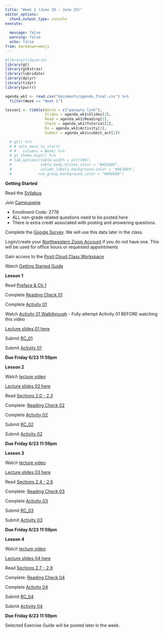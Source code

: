 ```yaml
---
title: "Week 1 (June 20 - June 23)"
editor_options: 
  chunk_output_type: console
execute:
  
  message: false
  warning: false
  echo: false
from: markdown+emoji
---
```


```r
#library(tidyverse)
library(gt)
library(gtExtras)
library(lubridate)
library(dplyr)
library(tidyr)
library(purrr)

agenda_wk1 <- read.csv("documents/agenda_final.csv") %>% 
  filter(Week == "Week 1")

lesson1 <- tibble(Watch = c("panopto link"),
                  Slides = agenda_wk1$Slides[2],
                  Read = agenda_wk1$Reading[2],
                  Check = agenda_wk1$Tutorial[2],
                  Do = agenda_wk1$Activity[2],
                  Submit = agenda_wk1$submit_act[2])

  # gt() %>% 
  # # cols_move_to_start(
  # #   columns = Week) %>% 
  # gt_theme_espn() %>% 
  # tab_options(table.width = pct(100),
  #             table_body.hlines.color = "#4E2A84",
  #             column_labels.background.color = "#4E2A84",
  #            row_group.background.color = "#D8D6D6") 
```


::: slide-deck
**Getting Started**

::: source
Read the [Syllabus](course-syllabus.html)
:::

::: source
Join [Campuswire](https://campuswire.com/p/G84F5E750)

- Enrollment Code: 2776
- ALL non-grade related questions need to be posted here
- There is extra credit associated with posting and answering questions.
:::

::: source
Complete the [Google Survey](https://forms.gle/U3c1638vD9KSjXY9A). We will use this data later in the class.
:::

::: source
Login/create your [Northwestern Zoom Account](https://northwestern.zoom.us/) if you do not have one. This will be used for office hours or requested appointments
:::

::: source
Gain access to the [Posit Cloud Class Workspace](https://posit.cloud/spaces/321338/join?access_code=BB-Cb4PMABkmHV9nMMqwP4162fYUVhPASlTPPdlY)
:::

::: video
Watch [Getting Started Guide](https://northwestern.hosted.panopto.com/Panopto/Pages/Viewer.aspx?id=fe00baa1-56ca-47b8-a104-b02500d52a65)
:::

:::


::: slide-deck
**Lesson 1**

::: source
Read [Preface & Ch 1](https://nustat.github.io/intro-stat-data-sci/)
:::

::: source
Complete [Reading Check 01](https://amkuyper.shinyapps.io/01_intro/)
:::

::: source
Complete [Activity 01](https://posit.cloud/spaces/321338/content/5176475)
:::

::: video
Watch [Activity 01 Walkthrough](https://northwestern.hosted.panopto.com/Panopto/Pages/Viewer.aspx?id=fe00baa1-56ca-47b8-a104-b02500d52a65)
- Fully attempt Activity 01 BEFORE watching this video
:::

::: slides
[Lecture slides 01 here](/slides/lec01.html)
:::

::: homework
Submit [RC_01](https://canvas.northwestern.edu/courses/192604/assignments/1244669)

Submit [Activity 01](https://canvas.northwestern.edu/courses/192604/assignments/1244634)

**Due Friday 6/23 11:59pm**
:::
:::


::: slide-deck
**Lesson 2**

::: video
Watch [lecture video](https://northwestern.hosted.panopto.com/Panopto/Pages/Viewer.aspx?id=b36326dd-acfa-4992-835c-b02500d52a36)
:::

::: slides
[Lecture slides 02 here](/slides/lec02.html)
:::

::: source
Read [Sections 2.0 - 2.3](https://nustat.github.io/intro-stat-data-sci/02-visualization.html)
:::

::: source
Complete: [Reading Check 02](https://amkuyper.shinyapps.io/02_ggplot1/)
:::

::: source
Complete [Activity 02](https://posit.cloud/spaces/321338/content/5176479)
:::

::: homework
Submit [RC_02](https://canvas.northwestern.edu/courses/192604/assignments/1244670)

Submit [Activity 02](https://canvas.northwestern.edu/courses/192604/assignments/1244635)

**Due Friday 6/23 11:59pm**
:::
:::


::: slide-deck
**Lesson 3**

::: video
Watch [lecture video](https://northwestern.hosted.panopto.com/Panopto/Pages/Viewer.aspx?id=39b31462-9c6b-4ed2-8e12-b02500d529c4)
:::

::: slides
[Lecture slides 03 here](/slides/lec03.html)
:::

::: source
Read [Sections 2.4 - 2.6](https://nustat.github.io/intro-stat-data-sci/02-visualization.html)
:::

::: source
Complete: [Reading Check 03](https://amkuyper.shinyapps.io/03_ggplot2/)
:::

::: source
Complete [Activity 03](https://posit.cloud/spaces/321338/content/5176480)
:::

::: homework
Submit [RC_03](https://canvas.northwestern.edu/courses/192604/assignments/1244671)

Submit [Activity 03](https://canvas.northwestern.edu/courses/192604/assignments/1244636)

**Due Friday 6/23 11:59pm**
:::
:::


::: slide-deck
**Lesson 4**

::: video
Watch [lecture video](https://northwestern.hosted.panopto.com/Panopto/Pages/Viewer.aspx?id=8b2b1856-a6e1-4ff0-a634-b02500d52991)
:::

::: slides
[Lecture slides 04 here](/slides/lec04.html)
:::

::: source
Read [Sections 2.7 - 2.9](https://nustat.github.io/intro-stat-data-sci/02-visualization.html)
:::

::: source
Complete: [Reading Check 04](https://amkuyper.shinyapps.io/04_ggplot3/)
:::

::: source
Complete [Activity 04](https://posit.cloud/spaces/321338/content/5176481)
:::

::: homework
Submit [RC_04](https://canvas.northwestern.edu/courses/192604/assignments/1244672)

Submit [Activity 04](https://canvas.northwestern.edu/courses/192604/assignments/1244637)

**Due Friday 6/23 11:59pm**
:::
:::


::: lab
Selected Exercise Guide will be posted later in the week.
:::
